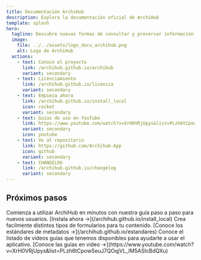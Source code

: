 ```yaml
---
title: Documentación ArchiHub
description: Explora la documentación oficial de ArchiHub
template: splash
hero:
  tagline: Descubre nuevas formas de consultar y preservar información con ArchiHUB. Explora el proyecto y aprende cómo empezar a construir archivos digitales duraderos y accesibles.
  image:
    file: ../../assets/logo_docu_archihub.png
    alt: Logo de ArchiHub
  actions:
    - text: Conoce el proyecto
      link: /archihub.github.io/archihub
      variant: secondary
    - text: Licenciamiento
      link: /archihub.github.io/licencia
      variant: secondary
    - text: Empieza ahora
      link: /archihub.github.io/install_local
      icon: rocket
      variant: secondary
    - text: Guías de uso en YouTube
      link: https://www.youtube.com/watch?v=XrH0VRjUpys&list=PLzh6tCpowSeuJ7QOqjVL_lM5ASIcBdQXu
      variant: secondary
      icon: youtube
    - text: Ve al repositorio
      link: https://github.com/Archihub-App
      icon: github
      variant: secondary
    - text: CHANGELOG
      link: /archihub.github.io/changelog
      variant: secondary
---
```



## Próximos pasos	
<CardGrid stagger>
  <Card title="Guía de inicio rápido" icon="rocket">
    Comienza a utilizar ArchiHub en minutos con nuestra guía paso a paso para nuevos usuarios. [Instala ahora →](/archihub.github.io/install_local)
  </Card>
	<Card title="Estándares de metadatos" icon="star">
    Crea facilmente distintos tipos de formularios para tu contenido. [Conoce los estándares de metadatos →](/archihub.github.io/estandares)
  </Card>
  <Card title="Guías en video" icon="youtube">
    Conoce el listado de videos guías que tenemos disponibles para ayudarte a usar el aplicativo. [Conoce las guías en video →](https://www.youtube.com/watch?v=XrH0VRjUpys&list=PLzh6tCpowSeuJ7QOqjVL_lM5ASIcBdQXu)
  </Card>
</CardGrid>
